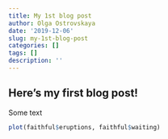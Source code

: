 ```yaml
---
title: My 1st blog post
author: Olga Ostrovskaya
date: '2019-12-06'
slug: my-1st-blog-post
categories: []
tags: []
description: ''
---
```


## Here's my first blog post!
Some text

```r
plot(faithful$eruptions, faithful$waiting)
```

